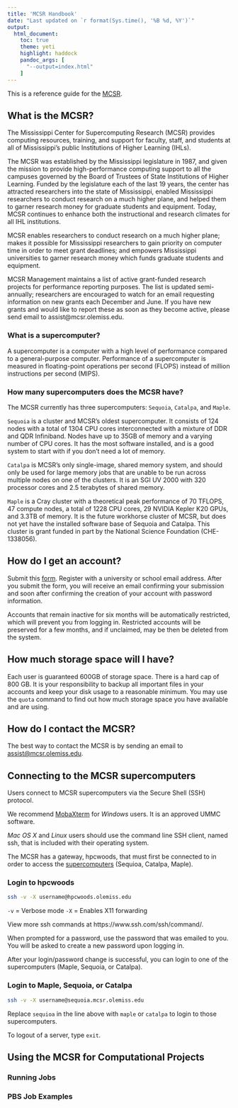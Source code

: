 ```yaml
---
title: 'MCSR Handbook'
date: "Last updated on `r format(Sys.time(), '%B %d, %Y')`"
output:
  html_document:
    toc: true
    theme: yeti
    highlight: haddock
    pandoc_args: [ 
      "--output=index.html" 
    ]
---
```


This is a reference guide for the [MCSR](http://mcsr.olemiss.edu/).

## What is the MCSR?

The Mississippi Center for Supercomputing Research (MCSR) provides computing resources, training, and support for faculty, staff, and students at all of Mississippi’s public Institutions of Higher Learning (IHLs).

The MCSR was established by the Mississippi legislature in 1987, and given the mission to provide high-performance computing support to all the campuses governed by the Board of Trustees of State Institutions of Higher Learning. Funded by the legislature each of the last 19 years, the center has attracted researchers into the state of Mississippi, enabled Mississippi researchers to conduct research on a much higher plane, and helped them to garner research money for graduate students and equipment. Today, MCSR continues to enhance both the instructional and research climates for all IHL institutions.

MCSR enables researchers to conduct research on a much higher plane; makes it possible for Mississippi researchers to gain priority on computer time in order to meet grant deadlines; and empowers Mississippi universities to garner research money which funds graduate students and equipment. 

MCSR Management maintains a list of active grant-funded research projects for performance reporting purposes. The list is updated semi-annually; researchers are encouraged to watch for an email requesting information on new grants each December and June. If you have new grants and would like to report these as soon as they become active, please send email to assist@mcsr.olemiss.edu. 

### What is a supercomputer?

A supercomputer is a computer with a high level of performance compared to a general-purpose computer. Performance of a supercomputer is measured in floating-point operations per second (FLOPS) instead of million instructions per second (MIPS).

### How many supercomputers does the MCSR have?

The MCSR currently has three supercomputers: `Sequoia`, `Catalpa`, and `Maple`.

`Sequoia` is a cluster and MCSR’s oldest supercomputer. It consists of 124 nodes with a total of 1304 CPU cores interconnected with a mixture of DDR and QDR Infiniband. Nodes have up to 35GB of memory and a varying number of CPU cores. It has the most software installed, and is a good system to start with if you don’t need a lot of memory.

`Catalpa` is MCSR’s only single-image, shared memory system, and should only be used for large memory jobs that are unable to be run across multiple nodes on one of the clusters. It is an SGI UV 2000 with 320 processor cores and 2.5 terabytes of shared memory.

`Maple` is a Cray cluster with a theoretical peak performance of 70 TFLOPS, 47 compute nodes, a total of 1228 CPU cores, 29 NVIDIA Kepler K20 GPUs, and 3.3TB of memory. It is the future workhorse cluster of MCSR, but does not yet have the installed software base of Sequoia and Catalpa. This cluster is grant funded in part by the National Science Foundation (CHE-1338056).  

  
## How do I get an account?

Submit this [form](http://cypress.mcsr.olemiss.edu/resdb2/user_info.html). Register with a university or school email address. After you submit the form, you will receive an email confirming your submission and soon after confirming the creation of your account with password information.

Accounts that remain inactive for six months will be automatically restricted, which will prevent you from logging in. Restricted accounts will be preserved for a few months, and if unclaimed, may be then be deleted from the system. 


## How much storage space will I have?

Each user is guaranteed 600GB of storage space. There is a hard cap of 800 GB. It is your responsibility to backup all important files in your accounts and keep your disk usage to a reasonable minimum. You may use the `quota` command to find out how much storage space you have available and are using.

## How do I contact the MCSR?

The best way to contact the MCSR is by sending an email to [assist@mcsr.olemiss.edu](mailto:assist@mcsr.olemiss.edu).


## Connecting to the MCSR supercomputers

Users connect to MCSR supercomputers via the Secure Shell (SSH) protocol.

We recommend [MobaXterm](https://mobaxterm.mobatek.net/download.html) for *Windows* users. It is an approved UMMC software.

*Mac OS X* and *Linux* users should use the command line SSH client, named ssh, that is included with their operating system.

The MCSR has a gateway, hpcwoods, that must first be connected to in order to access the [supercomputers](http://mcsr.olemiss.edu/supercomputers/) (Sequioa, Catalpa, Maple). 

### Login to hpcwoods

```bash
ssh -v -X username@hpcwoods.olemiss.edu
```
`-v` = Verbose mode
`-X` = Enables X11 forwarding

View more ssh commands at https://www.ssh.com/ssh/command/.

When prompted for a password, use the password that was emailed to you. You will be asked to create a new password upon logging in.

After your login/password change is successful, you can login to one of the supercomputers (Maple, Sequoia, or Catalpa).

### Login to Maple, Sequoia, or Catalpa

```bash
ssh -v -X username@sequoia.mcsr.olemiss.edu
```
Replace `sequioa` in the line above with `maple` or `catalpa` to login to those supercomputers.

To logout of a server, type `exit`.


## Using the MCSR for Computational Projects


### Running Jobs

### PBS Job Examples